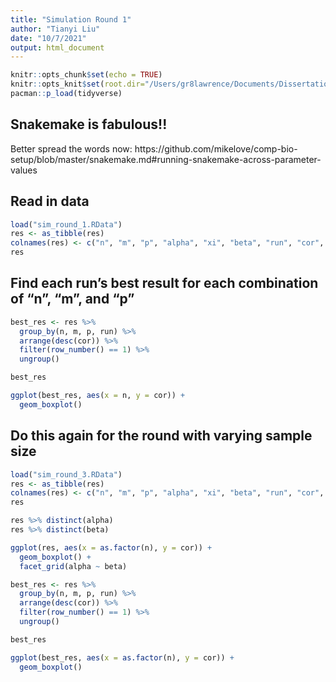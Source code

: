 ```yaml
---
title: "Simulation Round 1"
author: "Tianyi Liu"
date: "10/7/2021"
output: html_document
---
```


```r
knitr::opts_chunk$set(echo = TRUE)
knitr::opts_knit$set(root.dir="/Users/gr8lawrence/Documents/Dissertation/conv_opt_code/cleaned_algorithm/PFSM/R/simulation_results")
pacman::p_load(tidyverse)
```

## Snakemake is fabulous!!
Better spread the words now: https://github.com/mikelove/comp-bio-setup/blob/master/snakemake.md#running-snakemake-across-parameter-values

## Read in data
```r
load("sim_round_1.RData")
res <- as_tibble(res) 
colnames(res) <- c("n", "m", "p", "alpha", "xi", "beta", "run", "cor", "mse")
res
```

## Find each run's best result for each combination of "n", "m", and "p"
```r
best_res <- res %>% 
  group_by(n, m, p, run) %>% 
  arrange(desc(cor)) %>% 
  filter(row_number() == 1) %>% 
  ungroup() 

best_res

ggplot(best_res, aes(x = n, y = cor)) +
  geom_boxplot()
```

## Do this again for the round with varying sample size
```r
load("sim_round_3.RData")
res <- as_tibble(res) 
colnames(res) <- c("n", "m", "p", "alpha", "xi", "beta", "run", "cor", "mse")
res

res %>% distinct(alpha)
res %>% distinct(beta)

ggplot(res, aes(x = as.factor(n), y = cor)) +
  geom_boxplot() +
  facet_grid(alpha ~ beta)

best_res <- res %>% 
  group_by(n, m, p, run) %>% 
  arrange(desc(cor)) %>% 
  filter(row_number() == 1) %>% 
  ungroup() 

best_res

ggplot(best_res, aes(x = as.factor(n), y = cor)) +
  geom_boxplot()
```